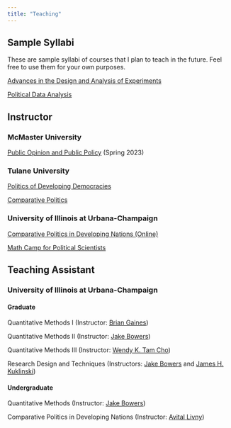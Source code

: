 ```yaml
---
title: "Teaching"
---
```


## Sample Syllabi

These are sample syllabi of courses that I plan to teach in the future. Feel free to use them for your own purposes.

[Advances in the Design and Analysis of Experiments](files/teaching/exp_syllabus.pdf)

[Political Data Analysis](files/teaching/data_syllabus.pdf)

## Instructor

### McMaster University

[Public Opinion and Public Policy](files/teaching/rdpp_syllabus.pdf) (Spring 2023)

### Tulane University

[Politics of Developing Democracies](files/teaching/ddem_syllabus.pdf)

[Comparative Politics](teaching/cp_intro/syllabus/polc2300_syllabus.pdf)

### University of Illinois at Urbana-Champaign

[Comparative Politics in Developing Nations (Online)](files/teaching/cpdev_online_syllabus.pdf)

[Math Camp for Political Scientists](https://github.com/mathcamp-psgsa)

## Teaching Assistant

### University of Illinois at Urbana-Champaign

#### Graduate

Quantitative Methods I (Instructor: [Brian Gaines](https://pol.illinois.edu/directory/profile/bjgaines))

Quantitative Methods II  (Instructor: [Jake Bowers](http://www.jakebowers.org/))

Quantitative Methods III (Instructor: [Wendy K. Tam Cho](http://cho.pol.illinois.edu/wendy/))

Research Design and Techniques (Instructors: [Jake Bowers](http://www.jakebowers.org/) and [James H. Kuklinski](https://pol.illinois.edu/directory/profile/kuklinsk))

#### Undergraduate

Quantitative Methods (Instructor: [Jake Bowers](http://www.jakebowers.org/))

Comparative Politics in Developing Nations (Instructor: [Avital Livny](https://www.alivny.com/))






